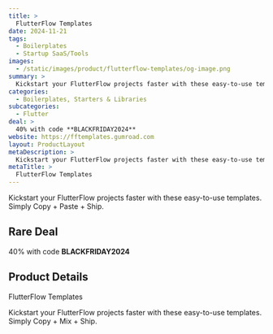 ```yaml
---
title: >
  FlutterFlow Templates
date: 2024-11-21
tags:
  - Boilerplates
  - Startup SaaS/Tools
images:
  - /static/images/product/flutterflow-templates/og-image.png
summary: >
  Kickstart your FlutterFlow projects faster with these easy-to-use templates. Simply Copy + Paste + Ship.
categories:
  - Boilerplates, Starters & Libraries
subcategories:
  - Flutter
deal: >
  40% with code **BLACKFRIDAY2024**
website: https://fftemplates.gumroad.com
layout: ProductLayout
metaDescription: >
  Kickstart your FlutterFlow projects faster with these easy-to-use templates. Simply Copy + Mix + Ship.
metaTitle: >
  FlutterFlow Templates
---
```

Kickstart your FlutterFlow projects faster with these easy-to-use templates. Simply Copy + Paste + Ship.

## Rare Deal

40% with code **BLACKFRIDAY2024**

## Product Details
FlutterFlow Templates

Kickstart your FlutterFlow projects faster with these easy-to-use templates. Simply Copy + Mix + Ship.
